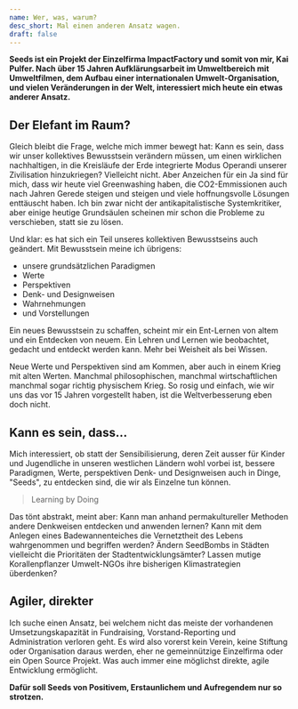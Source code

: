 ```yaml
---
name: Wer, was, warum?
desc_short: Mal einen anderen Ansatz wagen.
draft: false
---
```


**Seeds ist ein Projekt der Einzelfirma ImpactFactory und somit von mir, Kai Pulfer. Nach über 15 Jahren Aufklärungsarbeit im Umweltbereich mit Umweltfilmen, dem Aufbau einer internationalen Umwelt-Organisation, und vielen Veränderungen in der Welt, interessiert mich heute ein etwas anderer Ansatz.**

## Der Elefant im Raum?

Gleich bleibt die Frage, welche mich immer bewegt hat: Kann es sein, dass wir unser kollektives Bewusstsein verändern müssen, um einen wirklichen nachhaltigen, in die Kreisläufe der Erde integrierte Modus Operandi unserer Zivilisation hinzukriegen? Vielleicht nicht. Aber Anzeichen für ein Ja sind für mich, dass wir heute viel Greenwashing haben, die CO2-Emmissionen auch nach Jahren Gerede steigen und steigen und viele hoffnungsvolle Lösungen enttäuscht haben. Ich bin zwar nicht der antikapitalistische Systemkritiker, aber einige heutige Grundsäulen scheinen mir schon die Probleme zu verschieben, statt sie zu lösen.

Und klar: es hat sich ein Teil unseres kollektiven Bewusstseins auch geändert. Mit Bewusstsein meine ich übrigens:

- unsere grundsätzlichen Paradigmen
- Werte
- Perspektiven
- Denk- und Designweisen
- Wahrnehmungen
- und Vorstellungen

Ein neues Bewusstsein zu schaffen, scheint mir ein Ent-Lernen von altem und ein Entdecken von neuem. Ein Lehren und Lernen wie beobachtet, gedacht und entdeckt werden kann. Mehr bei Weisheit als bei Wissen.

Neue Werte und Perspektiven sind am Kommen, aber auch in einem Krieg mit alten Werten. Manchmal philosophischen, manchmal wirtschaftlichen manchmal sogar richtig physischem Krieg. So rosig und einfach, wie wir uns das vor 15 Jahren vorgestellt haben, ist die Weltverbesserung eben doch nicht.

## Kann es sein, dass...

Mich interessiert, ob statt der Sensibilisierung, deren Zeit ausser für Kinder und Jugendliche in unseren westlichen Ländern wohl vorbei ist, bessere Paradigmen, Werte, perspektiven Denk- und Designweisen auch in Dinge, "Seeds", zu entdecken sind, die wir als Einzelne tun können.

> Learning by Doing

Das tönt abstrakt, meint aber: Kann man anhand permakultureller Methoden andere Denkweisen entdecken und anwenden lernen? Kann mit dem Anlegen eines Badewannenteiches die Vernetztheit des Lebens wahrgenommen und begriffen werden? Ändern SeedBombs in Städten vielleicht die Prioritäten der Stadtentwicklungsämter? Lassen mutige Korallenpflanzer Umwelt-NGOs ihre bisherigen Klimastrategien überdenken?

## Agiler, direkter

Ich suche einen Ansatz, bei welchem nicht das meiste der vorhandenen Umsetzungskapazität in Fundraising, Vorstand-Reporting und Administration verloren geht. Es wird also vorerst kein Verein, keine Stiftung oder Organisation daraus werden, eher ne gemeinnützige Einzelfirma oder ein Open Source Projekt. Was auch immer eine möglichst direkte, agile Entwicklung ermöglicht.

**Dafür soll Seeds von Positivem, Erstaunlichem und Aufregendem nur so strotzen.**
